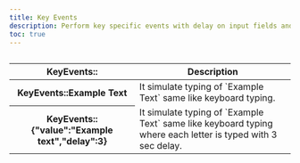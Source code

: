 ```yaml
---
title: Key Events
description: Perform key specific events with delay on input fields and search bar
toc: true
---
```


<img class="d-block mb-4 img-fluid rounded-3" src="/docs/[[config:docs_version]]/assets/img/key-events.png" alt="" />

<table class="table">
  <thead>
    <tr>
      <th scope="col">KeyEvents::</th>
      <th scope="col">Description</th>
    </tr>
  </thead>
  <tbody>
    <tr>
      <th scope="row">KeyEvents::Example Text</th>
      <td>It simulate typing of `Example Text` same like keyboard typing.</td>
    </tr>
    <tr>
      <th scope="row">KeyEvents::&#123;"value":"Example text","delay":3&#125;</th>
      <td>
        It simulate typing of `Example Text` same like keyboard typing where each letter is typed with 3 sec delay.
      </td>
    </tr>
  </tbody>
</table>
